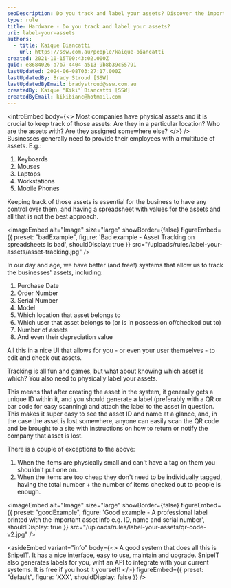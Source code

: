 ```yaml
---
seoDescription: Do you track and label your assets? Discover the importance of keeping a record of your business's physical assets, including laptops, mobile phones, workstations, and more.
type: rule
title: Hardware - Do you track and label your assets?
uri: label-your-assets
authors:
  - title: Kaique Biancatti
    url: https://ssw.com.au/people/kaique-biancatti
created: 2021-10-15T00:43:02.000Z
guid: e8684026-a7b7-4404-a513-9b8b39c55791
lastUpdated: 2024-06-08T03:27:17.000Z
lastUpdatedBy: Brady Stroud [SSW]
lastUpdatedByEmail: bradystroud@ssw.com.au
createdBy: Kaique "Kiki" Biancatti [SSW]
createdByEmail: kikibianc@hotmail.com
---
```


<introEmbed
  body={<>
Most companies have physical assets and it is crucial to keep track of those assets: Are they in a particular location? Who are the assets with? Are they assigned somewhere else?
  </>}
/>
Businesses generally need to provide their employees with a multitude of assets. E.g.:

1. Keyboards
2. Mouses
3. Laptops
4. Workstations
5. Mobile Phones

Keeping track of those assets is essential for the business to have any control over them, and having a spreadsheet with values for the assets and all that is not the best approach.

<imageEmbed
  alt="Image"
  size="large"
  showBorder={false}
  figureEmbed={{
    preset: "badExample",
    figure: 'Bad example - Asset Tracking on spreadsheets is bad',
    shouldDisplay: true
  }}
  src="/uploads/rules/label-your-assets/asset-tracking.jpg"
/>

In our day and age, we have better (and free!) systems that allow us to track the businesses' assets, including:

1. Purchase Date
2. Order Number
3. Serial Number
4. Model
5. Which location that asset belongs to
6. Which user that asset belongs to (or is in possession of/checked out to)
7. Number of assets
8. And even their depreciation value

All this in a nice UI that allows for you - or even your user themselves - to edit and check out assets.

Tracking is all fun and games, but what about knowing which asset is which? You also need to physically label your assets.

This means that after creating the asset in the system, it generally gets a unique ID within it, and you should generate a label (preferably with a QR or bar code for easy scanning) and attach the label to the asset in question. This makes it super easy to see the asset ID and name at a glance, and, in the case the asset is lost somewhere, anyone can easily scan the QR code and be brought to a site with instructions on how to return or notify the company that asset is lost.

There is a couple of exceptions to the above:

1. When the items are physically small and can't have a tag on them you shouldn't put one on.
2. When the items are too cheap they don't need to be individually tagged, having the total number + the number of items checked out to people is enough.

<imageEmbed
  alt="Image"
  size="large"
  showBorder={false}
  figureEmbed={{
    preset: "goodExample",
    figure: 'Good example - A professional label printed with the important asset info e.g. ID, name and serial number',
    shouldDisplay: true
  }}
  src="/uploads/rules/label-your-assets/qr-code-v2.jpg"
/>

<asideEmbed
  variant="info"
  body={<>
    A good system that does all this is [SnipeIT](https://snipeitapp.com). It has a nice interface, easy to use, maintain and upgrade. SnipeIT also generates labels for you, wiht an API to integrate with your current systems. It is free if you host it yourself!
  </>}
  figureEmbed={{
    preset: "default",
    figure: 'XXX',
    shouldDisplay: false
  }}
/>
